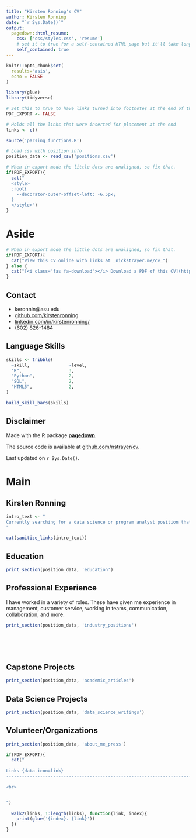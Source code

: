 ```yaml
---
title: "Kirsten Ronning's CV"
author: Kirsten Ronning
date: "`r Sys.Date()`"
output:
  pagedown::html_resume:
    css: ['css/styles.css', 'resume']
    # set it to true for a self-contained HTML page but it'll take longer to render
    self_contained: true
---
```


```r
knitr::opts_chunk$set(
  results='asis', 
  echo = FALSE
)

library(glue)
library(tidyverse)

# Set this to true to have links turned into footnotes at the end of the document
PDF_EXPORT <- FALSE

# Holds all the links that were inserted for placement at the end
links <- c()

source('parsing_functions.R')

# Load csv with position info
position_data <- read_csv('positions.csv')
```


```r
# When in export mode the little dots are unaligned, so fix that. 
if(PDF_EXPORT){
  cat("
  <style>
  :root{
    --decorator-outer-offset-left: -6.5px;
  }
  </style>")
}
```


Aside
================================================================================




```r
# When in export mode the little dots are unaligned, so fix that. 
if(PDF_EXPORT){
  cat("View this CV online with links at _nickstrayer.me/cv_")
} else {
  cat("[<i class='fas fa-download'></i> Download a PDF of this CV](https://github.com/nstrayer/cv/raw/master/strayer_cv.pdf)")
}
```

Contact {#contact}
--------------------------------------------------------------------------------


- <i class="fa fa-envelope"></i> keronnin@asu.edu
- <i class="fa fa-github"></i> [github.com/kirstenronning](https://github.com/kirstenronning)
- <i class="fa fa-linkedin"></i> [linkedin.com/in/kirstenronning/](https://www.linkedin.com/in/kirstenronning/)
- <i class="fa fa-phone"></i> (602) 826-1484



Language Skills {#skills}
--------------------------------------------------------------------------------

```r
skills <- tribble(
  ~skill,               ~level,
  "R",                  3,
  "Python",             2,
  "SQL",                2,
  "HTML5",              2,
)

build_skill_bars(skills)
```





Disclaimer {#disclaimer}
--------------------------------------------------------------------------------

Made with the R package [**pagedown**](https://github.com/rstudio/pagedown). 

The source code is available at [github.com/nstrayer/cv](https://github.com/nstrayer/cv).

Last updated on `r Sys.Date()`.




Main
================================================================================

Kirsten Ronning {#title}
--------------------------------------------------------------------------------


```r
intro_text <- "
Currently searching for a data science or program analyst position that allows me to build tools using visualization and machine learning to help people explore and understand their data. 
"

cat(sanitize_links(intro_text))
```



Education {data-icon=graduation-cap data-concise=true}
--------------------------------------------------------------------------------

```r
print_section(position_data, 'education')
```


Professional Experience {data-icon=briefcase}
--------------------------------------------------------------------------------

::: aside
I have worked in a variety of roles. These have given me experience in management, customer service, working in teams, communication, collaboration, and more.  
:::

```r
print_section(position_data, 'industry_positions')
```

<br>
<br>
<br>

Capstone Projects {data-icon=book}
--------------------------------------------------------------------------------

```r
print_section(position_data, 'academic_articles')
```


Data Science Projects {data-icon=chart-line}
--------------------------------------------------------------------------------

```r
print_section(position_data, 'data_science_writings')
```



Volunteer/Organizations {data-icon=users}
--------------------------------------------------------------------------------

```r
print_section(position_data, 'about_me_press')
```



```r
if(PDF_EXPORT){
  cat("
  
Links {data-icon=link}
--------------------------------------------------------------------------------

<br>


")
  
  walk2(links, 1:length(links), function(link, index){
    print(glue('{index}. {link}'))
  })
}
```


